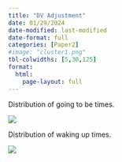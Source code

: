 ```yaml
---
title: "DV Adjustment"
date: 01/29/2024
date-modified: last-modified
date-format: full
categories: [Paper2]
#image: "cluster1.png"
tbl-colwidths: [5,30,125]
format: 
  html:
    page-layout: full
---
```


Distribution of going to be times.

![](images/Go2Bed-02.png){fig-align="center"}

Distribution of waking up times.

![](images/wake.png){fig-align="center"}
